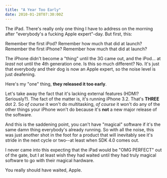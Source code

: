 ```yaml
---
title: "A Year Too Early"
date: 2010-01-28T07:30:00Z
---
```


The iPad. There's really only one thing I have to address on the morning after "everybody's a fucking Apple expert"-day. But first, this:

Remember the first iPod? Remember how much that did at launch? Remember the first iPhone? Remember how much that did at launch?

The iPhone didn't become a "thing" until the 3G came out, and the iPod... at _least_ not until the 4th generation one. Is this so much different? No. It's just that everybody and their dog is now an Apple expert, so the noise level is just deafening.

Here's my "one" thing, **they released it too early**.

Let's take away the fact that it's lacking external features (HDMI? Seriously?). The fact of the matter is, it's running iPhone 3.2. That's **THREE** dot 2. So _of course_ it won't do multitasking, _of course_ it won't do any of the other things your iPhone won't do because it's **not** a new major release of the software.

And this is the saddening point, you can't have "magical" software if it's the same damn thing everybody's already running. So with all the noise, this was just another shot in the foot for a product that will inevitably see it's stride in the next cycle or two--at least when SDK 4.0 comes out.

I never came into this expecting that the iPad would be "OMG PERFECT" out of the gate, but I at least wish they had waited until they had truly magical software to go with their magical hardware.

You really should have waited, Apple.
